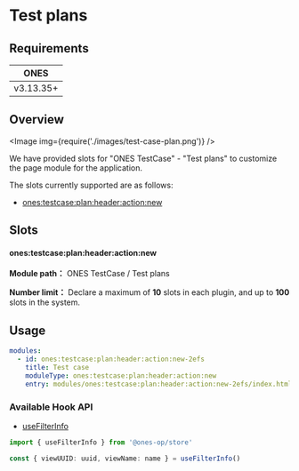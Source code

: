 # Test plans

## Requirements

|   ONES    |
| :-------: |
| v3.13.35+ |

## Overview

<Image img={require('./images/test-case-plan.png')} />

We have provided slots for "ONES TestCase" - "Test plans" to customize the page module for the application.

The slots currently supported are as follows:

- [ones:testcase:plan:header:action:new](#onestestcaseplancomponentcase)

## Slots

#### ones:testcase:plan:header:action:new

**Module path：** ONES TestCase / Test plans

**Number limit：** Declare a maximum of **10** slots in each plugin, and up to **100** slots in the system.

## Usage

```yaml
modules:
  - id: ones:testcase:plan:header:action:new-2efs
    title: Test case
    moduleType: ones:testcase:plan:header:action:new
    entry: modules/ones:testcase:plan:header:action:new-2efs/index.html
```

### Available Hook API

- [useFilterInfo](../../../../../reference/packages/store/store.md#useFilterInfo)

```ts
import { useFilterInfo } from '@ones-op/store'

const { viewUUID: uuid, viewName: name } = useFilterInfo()
```
